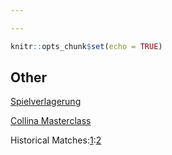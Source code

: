 ```yaml
---

---
```


```r
knitr::opts_chunk$set(echo = TRUE)
```

## Other

[Spielverlagerung](http://spielverlagerung.com/)

[Collina Masterclass](http://www.dailymotion.com/video/x2iku17)

Historical Matches:[1](http://footballia.net/):[2](https://www.youtube.com/user/footballemporium/playlists)
